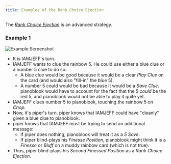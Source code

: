 ```yaml
---
title: Examples of the Rank Choice Ejection
---
```


The _[Rank Choice Ejection](../extras/ejections.mdx#the-rank-choice-ejection-with-a-number-2-or-a-number-5-rce)_ is an advanced strategy.

### Example 1

![Example Screenshot](/img/examples/rank-choice-ejection.png)

- It is IAMJEFF's turn.
- IAMJEFF wants to clue the rainbow 5. He could use either a blue clue or a number 5 clue to do so:
  - A blue clue would be good because it would be a clear _Play Clue_ on the card (and would also "fill-in" the blue 5).
  - A number 5 could would be bad because it would be a _Save Clue_. pianoblook would have to account for the fact that the 5 _could_ be the red 5, and pianoblook would not be able to play it quite yet.
- IAMJEFF clues number 5 to pianoblook, touching the rainbow 5 on _Chop_.
- Now, it's piper's turn. piper knows that IAMJEFF could have "cleanly" given a blue clue to pianoblook.
- piper knows that IAMJEFF must be trying to send an additional message:
  - If piper does nothing, pianoblook will treat it as a _5 Save_.
  - If piper blind-plays his _Finesse Position_, pianoblook might think it is a _Finesse_ or _Bluff_ on a muddy rainbow card (which is not true).
- Thus, piper blind-plays his _Second Finessed Position_ as a _Rank Choice Ejection_.
